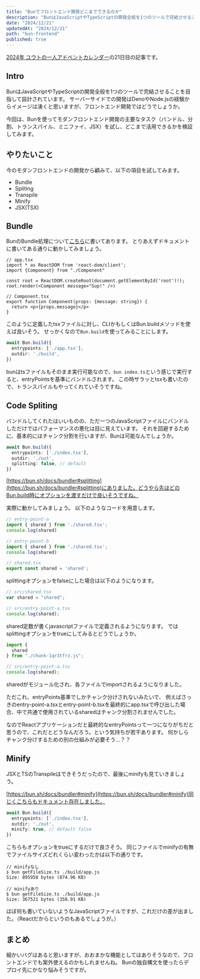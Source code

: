 ```yaml
---
title: "Bunでフロントエンド開発どこまでできるのか"
description: "BunはJavaScriptやTypeScriptの開発全般を1つのツールで完結させることを目指して設計されています。サーバーサイドでの開発はDenoやNode.jsの経験からイメージは湧くと思いますが、フロントエンド開発ではどうでしょうか。今回は、Bunを使ってモダンフロントエンド開発の主要なタスク（バンドル、分割、トランスパイル、ミニファイ、JSX）を試し、どこまで活用できるかを検証してみます。"
date: "2024/12/21"
updatedAt: "2024/12/21"
path: "bun-frontend"
published: true
---
```


[2024年 ユウトの一人アドベントカレンダー](https://adventar.org/calendars/9980)の21日目の記事です。

## Intro

BunはJavaScriptやTypeScriptの開発全般を1つのツールで完結させることを目指して設計されています。
サーバーサイドでの開発はDenoやNode.jsの経験からイメージは湧くと思いますが、フロントエンド開発ではどうでしょうか。

今回は、Bunを使ってモダンフロントエンド開発の主要なタスク（バンドル、分割、トランスパイル、ミニファイ、JSX）を試し、どこまで活用できるかを検証してみます。

## やりたいこと

今のモダンフロントエンドの開発から顧みて、以下の項目を試してみます。

- Bundle
- Spliting
- Transpile
- Minify
- JSX(TSX)

## Bundle

BunのBundle処理について[こちら](https://bun.sh/docs/bundler#basic-example)に書いてあります。
とりあえずドキュメントに書いてある通りに動かしてみましょう。

```tsx
// app.tsx
import * as ReactDOM from 'react-dom/client';
import {Component} from "./Component"

const root = ReactDOM.createRoot(document.getElementById('root')!);
root.render(<Component message="Sup!" />)

// Component.tsx
export function Component(props: {message: string}) {
  return <p>{props.message}</p>
}
```

このように定義したtsxファイルに対し、CLIかもしくはBun.buildメソッドを使えば良いそう。
せっかくなので`Bun.build`を使ってみることにします。

```ts
await Bun.build({
  entrypoints: ['./app.tsx'],
  outdir: './build',
})
```

bunはtsファイルもそのまま実行可能なので、`bun index.ts`という感じで実行すると、entryPointsを基準にバンドルされます。
この時サラッとtsxも書いたので、トランスパイルもやってくれていそうですね。

## Code Spliting

バンドルしてくれたはいいものの、ただ一つのJavaScriptファイルにバンドルしただけではパフォーマンスの悪化は目に見えています。
それを回避するために、基本的にはチャンク分割を行いますが、Bunは可能なんでしょうか。

```ts
await Bun.build({
  entrypoints: ['./index.tsx'],
  outdir: './out',
  splitting: false, // default
})
```

[https://bun.sh/docs/bundler#splitting](https://bun.sh/docs/bundler#splitting)にありました。どうやら先ほどのBun.build時にオプションを渡すだけで良いそうですね。

実際に動かしてみましょう。
以下のようなコードを用意します。

```ts
// entry-point-a
import { shared } from './shared.tsx';
console.log(shared)

// entry-point-b
import { shared } from './shared.tsx';
console.log(shared)

// shared.tsx
export const shared = 'shared';
```

splittingオプションをfalseにした場合は以下のようになります。

```js
// src/shared.tsx
var shared = "shared";

// src/entry-point-a.tsx
console.log(shared);
```

shared定数が書くjavascriptファイルで定義されるようになります。
ではsplittingオプションをtrueにしてみるとどうでしょうか。

```js
import {
  shared
} from "./chunk-1qr3tfrz.js";

// src/entry-point-a.tsx
console.log(shared);
```

sharedがモジュール化され、各ファイルでimportされるようになりました。

ただこれ、entryPoints基準でしかチャンク分けされないみたいで、
例えばさっきのentry-point-a.tsxとentry-point-b.tsxを最終的にapp.tsxで呼び出した場合、中で共通で使用されているsharedはチャンク分割されませんでした。

なのでReactアプリケーションだと最終的なentryPointsって一つになりがちだと思うので、これだとどうなんだろう。という気持ちが若干あります。
何かしらチャンク分けするための別の仕組みが必要そう...？？

## Minify

JSXとTSのTranspileはできそうだったので、最後にminifyも見ていきましょう。

[https://bun.sh/docs/bundler#minify](https://bun.sh/docs/bundler#minify)同じくこちらもドキュメント存在しました。

```ts
await Bun.build({
  entrypoints: ['./index.tsx'],
  outdir: './out',
  minify: true, // default false
})
```

こちらもオプションをtrueにするだけで良さそう。
同じファイルでminifyの有無でファイルサイズどれくらい変わったかは以下の通りです。

```
// minifyなし
❯ bun getFileSize.ts ./build/app.js
Size: 895958 bytes (874.96 KB)

// minifyあり
$ bun getFileSize.ts ./build/app.js 
Size: 367521 bytes (358.91 KB)
```

ほぼ何も書いていないようなJavaScriptファイルですが、これだけの差が出ました。（Reactだからというのもあるでしょうが。）

## まとめ

細かいバグはあると思いますが、おおまかな機能としてはありそうなので、フロントエンドでも案外使えるのかもしれませんね。
Bunの独自構文を使ったらデプロイ先にかなり悩みそうですが。